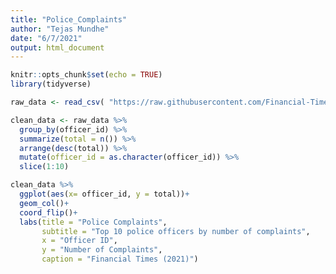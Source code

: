```yaml
---
title: "Police_Complaints"
author: "Tejas Mundhe"
date: "6/7/2021"
output: html_document
---
```


```r
knitr::opts_chunk$set(echo = TRUE)
library(tidyverse)
```
```r
raw_data <- read_csv( "https://raw.githubusercontent.com/Financial-Times/police-misconduct-complaints-analysis/main/output/philly_clean.csv" )
```
```r
clean_data <- raw_data %>%
  group_by(officer_id) %>%
  summarize(total = n()) %>%
  arrange(desc(total)) %>%
  mutate(officer_id = as.character(officer_id)) %>%
  slice(1:10)
```
```r
clean_data %>% 
  ggplot(aes(x= officer_id, y = total))+
  geom_col()+
  coord_flip()+
  labs(title = "Police Complaints",
       subtitle = "Top 10 police officers by number of complaints",
       x = "Officer ID",
       y = "Number of Complaints",
       caption = "Financial Times (2021)")
  
```


